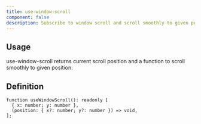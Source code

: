 ```yaml
---
title: use-window-scroll
component: false
description: Subscribe to window scroll and scroll smoothly to given position
---
```


## Usage

use-window-scroll returns current scroll position and a function to scroll smoothly to given position:

<ComponentPreview name="use-window-scroll-demo" />

## Definition

```tsx
function useWindowScroll(): readonly [
  { x: number; y: number },
  (position: { x?: number; y?: number }) => void,
];
```
